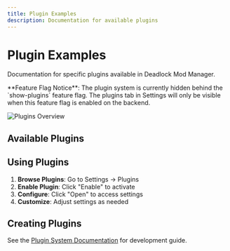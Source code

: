 ```yaml
---
title: Plugin Examples
description: Documentation for available plugins
---
```



# Plugin Examples

Documentation for specific plugins available in Deadlock Mod Manager.

<Callout type="info">
  **Feature Flag Notice**: The plugin system is currently hidden behind the
  `show-plugins` feature flag. The plugins tab in Settings will only be visible
  when this feature flag is enabled on the backend.
</Callout>

![Plugins Overview](/assets/plugins-background-3.png)

## Available Plugins

<Cards>
  <Card
    title="Background Plugin"
    description="Customize application backgrounds with images, opacity, and blur effects"
    href="/docs/plugins/background"
  />
  <Card
    title="Themes Plugin"
    description="Pre-defined and custom themes with background and accent controls"
    href="/docs/plugins/themes"
  />
  <Card
    title="Discord Plugin"
    description="Show your Deadlock activity on Discord with Rich Presence"
    href="/docs/plugins/discord"
  />
  <Card
    title="Flashbang Plugin"
    description="Force Light Mode during a scheduled time window"
    href="/docs/plugins/flashbang"
  />
</Cards>

## Using Plugins

1. **Browse Plugins**: Go to Settings → Plugins
2. **Enable Plugin**: Click "Enable" to activate
3. **Configure**: Click "Open" to access settings
4. **Customize**: Adjust settings as needed

## Creating Plugins

See the [Plugin System Documentation](/docs/developer-docs/plugins) for development guide.
